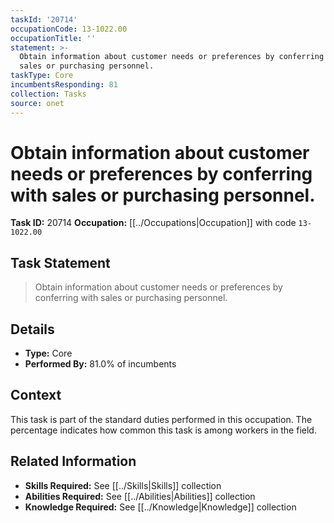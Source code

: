 ```yaml
---
taskId: '20714'
occupationCode: 13-1022.00
occupationTitle: ''
statement: >-
  Obtain information about customer needs or preferences by conferring with
  sales or purchasing personnel.
taskType: Core
incumbentsResponding: 81
collection: Tasks
source: onet
---
```

# Obtain information about customer needs or preferences by conferring with sales or purchasing personnel.

**Task ID:** 20714
**Occupation:** [[../Occupations|Occupation]] with code `13-1022.00`

## Task Statement

> Obtain information about customer needs or preferences by conferring with sales or purchasing personnel.

## Details

- **Type:** Core
- **Performed By:** 81.0% of incumbents

## Context

This task is part of the standard duties performed in this occupation. The percentage indicates how common this task is among workers in the field.

## Related Information

- **Skills Required:** See [[../Skills|Skills]] collection
- **Abilities Required:** See [[../Abilities|Abilities]] collection
- **Knowledge Required:** See [[../Knowledge|Knowledge]] collection
